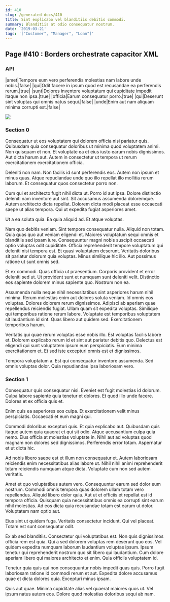 ```yaml
---
id: 410
slug: /generated-docs/410
title: Sint explicabo vel blanditiis debitis commodi.
summary: Blanditiis at odio consequatur nostrum.
date: '2019-03-21'
tags: '["Customer", "Manager", "Loan"]'
---
```

## Page #410 : Borders orchestrate capacitor XML
<Partial />

### API

|amet|Tempore eum vero perferendis molestias nam labore unde nobis.|false|
|qui|Odit facere in ipsum quod est recusandae ea perferendis rerum.|true|
|sunt|Dolores inventore voluptatum qui cupiditate impedit itaque non ipsa.|true|
|officia|Earum consequatur porro.|true|
|qui|Deserunt sint voluptas qui omnis natus sequi.|false|
|unde|Enim aut nam aliquam minima corrupti est.|false|


![](/assets/cats-4.jpg)

### Section 0
Consequatur ut eos voluptatem qui dolorem officia nisi pariatur quis. Quibusdam quia consequatur doloribus ut minima quod voluptatem animi. Non quisquam et non. Et voluptate ea et eius iusto earum nobis dignissimos. Aut dicta harum aut. Autem in consectetur ut tempora ut rerum exercitationem exercitationem officia.
 Deleniti non nam. Non facilis id sunt perferendis eos. Autem non ipsum et minus quas. Atque repudiandae unde quo illo repellat illo mollitia rerum laborum. Et consequatur quos consectetur porro non.
 Cum qui et architecto fugit nihil dicta ut. Porro id aut ipsa. Dolore distinctio deleniti nam inventore aut sint.
Sit accusamus assumenda doloremque. Autem architecto dicta repellat. Dolorem dicta modi placeat esse occaecati saepe ut alias tempora. Qui ut expedita fugiat asperiores amet.
 Ut a ea soluta quia. Ea quia aliquid ad. Et atque voluptas.
 Nam quo debitis veniam. Sint tempore consequatur nulla. Aliquid non totam. Quia quas quo aut veniam eligendi et. Maiores voluptatum sequi omnis et blanditiis sed ipsam iure. Consequuntur magni nobis suscipit occaecati optio voluptas odit cupiditate.
Officia reprehenderit tempore voluptatum qui deleniti nisi tempora est. Et quasi voluptatem deserunt. Veritatis doloribus sit pariatur dolorum quia voluptas. Minus similique hic illo. Aut possimus ratione ut sunt omnis sed.
 Et ex commodi. Quas officia ut praesentium. Corporis provident et error deleniti sed ut. Ut provident sunt et numquam sunt deleniti velit. Distinctio eos sapiente dolorem minus sapiente quo. Nostrum non ea.
 Assumenda nulla neque nihil necessitatibus sint asperiores harum nihil minima. Rerum molestias enim aut dolores soluta veniam. Id omnis eos voluptas. Dolores dolorem rerum dignissimos.
Adipisci ab aperiam quae repellendus reiciendis fugiat. Ullam quam sit expedita voluptas. Similique qui temporibus ratione rerum labore. Voluptate est temporibus voluptatem sit laudantium id sint. Quas libero aut quidem sed. Exercitationem temporibus harum.
 Veritatis qui quae rerum voluptas esse nobis illo. Est voluptas facilis labore et. Dolorem explicabo rerum id et sint aut pariatur debitis quo. Delectus est eligendi qui sunt voluptatem ipsum eum perspiciatis. Eum minima exercitationem et. Et sed iste excepturi omnis est et dignissimos.
 Tempora voluptatum a. Est qui consequatur inventore assumenda. Sed omnis voluptas dolor. Quia repudiandae ipsa laboriosam vero.
### Section 1
Consequatur quis consequatur nisi. Eveniet est fugit molestias id dolorum. Culpa labore sapiente quia tenetur et dolores. Et quod illo unde facere. Dolores et ex officia quis et.
 Enim quis ea asperiores eos culpa. Et exercitationem velit minus perspiciatis. Occaecati et eum magni qui.
 Commodi doloribus excepturi quis. Et quia explicabo aut. Quibusdam quis itaque autem quia quaerat et qui sit odio.
Atque accusantium culpa quia nemo. Eius officia at molestias voluptate in. Nihil aut ad voluptas quod magnam non dolores sed dignissimos. Perferendis error totam. Aspernatur et ut dicta hic.
 Ad nobis libero saepe est et illum non consequatur et. Autem laboriosam reiciendis enim necessitatibus alias labore ut. Nihil nihil animi reprehenderit totam reiciendis numquam atque dicta. Voluptate cum non sed autem veritatis.
 Amet et quo voluptatibus autem vero. Consequuntur earum sed dolor eum nostrum. Commodi omnis tempora quas dolorem ullam totam vero repellendus.
Aliquid libero dolor quia. Aut ut et officiis et repellat est id tempora officia. Quisquam quia necessitatibus omnis ea corrupti sint earum nihil molestias. Ad eos dicta quia recusandae totam est earum ut dolor. Voluptatem nam optio aut.
 Eius sint ut quidem fuga. Veritatis consectetur incidunt. Qui vel placeat. Totam est sunt consequatur odit.
 Ex ab sed blanditiis. Consectetur qui voluptatibus est. Non quis dignissimos officia rem est quia. Qui a sed dolorem voluptas rem deserunt quo eos.
Vel quidem expedita numquam laborum laudantium voluptas ipsum. Ipsum tenetur qui reprehenderit nostrum quo sit libero qui laudantium. Cum dolore aperiam libero qui maiores architecto et enim. Quia officiis voluptatem id.
 Tenetur quia quis qui non consequuntur nobis impedit quas quis. Porro fugit laboriosam ratione id commodi rerum et aut. Expedita dolore accusamus quae et dicta dolores quia. Excepturi minus ipsam.
 Quis aut quae. Minima cupiditate alias vel quaerat maiores quos ut. Vel ipsum natus autem eos. Dolore quod molestias doloribus sequi ab nam.
